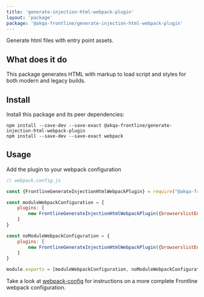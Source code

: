 ```yaml
---
title: 'generate-injection-html-webpack-plugin'
layout: 'package'
package: '@akqa-frontline/generate-injection-html-webpack-plugin'
---
```


Generate html files with entry point assets.

## What does it do
This package generates HTML with markup to load script and styles for both modern and legacy builds.

## Install
Install this package and its peer dependencies:

```
npm install --save-dev --save-exact @akqa-frontline/generate-injection-html-webpack-plugin
npm install --save-dev --save-exact webpack
```

## Usage
Add the plugin to your webpack configuration

```javascript
// webpack.config.js

const {FrontlineGenerateInjectionHtmlWebpackPlugin} = require("@akqa-frontline/generate-injection-html-webpack-plugin")

const moduleWebpackConfiguration = {
    plugins: [
        new FrontlineGenerateInjectionHtmlWebpackPlugin({browserslistEnv: "modern"})
    ]
}

const noModuleWebpackConfiguration = {
    plugins: [
        new FrontlineGenerateInjectionHtmlWebpackPlugin({browserslistEnv: "legacy"})
    ]
}

module.exports = [moduleWebpackConfiguration, noModuleWebpackConfiguration]
```

Take a look at [webpack-config](/docs/getting-started/configuration/webpack-config) for instructions on a more complete Frontline webpack configuration.


